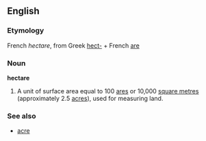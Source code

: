 ==English==
===Etymology===
French ''hectare'', from Greek [[hect-]] + French [[are]]

===Noun===
'''hectare'''

#A unit of surface area equal to 100 [[are]]s or 10,000 [[square metre]]s (approximately 2.5 [[acre]]s), used for measuring land.

===See also===
*[[acre]]